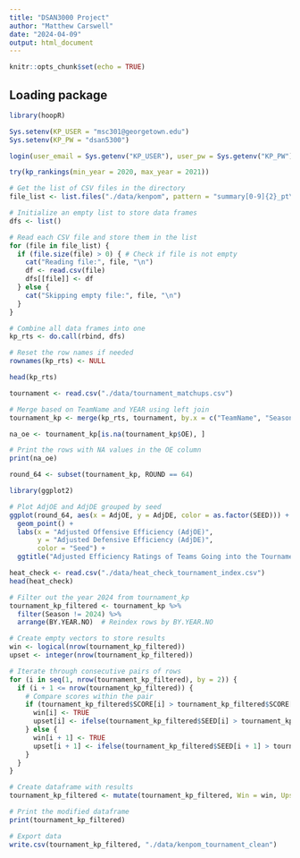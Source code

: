 ---
title: "DSAN3000 Project"
author: "Matthew Carswell"
date: "2024-04-09"
output: html_document
---

```{r setup, include=FALSE}
knitr::opts_chunk$set(echo = TRUE)
```

## Loading package

```{r}
library(hoopR)
```

```{r}
Sys.setenv(KP_USER = "msc301@georgetown.edu")
Sys.setenv(KP_PW = "dsan5300")
```

```{r}
login(user_email = Sys.getenv("KP_USER"), user_pw = Sys.getenv("KP_PW"))
```

```{r}
try(kp_rankings(min_year = 2020, max_year = 2021))
```

```{r}
# Get the list of CSV files in the directory
file_list <- list.files("./data/kenpom", pattern = "summary[0-9]{2}_pt\\.csv", full.names = TRUE)

# Initialize an empty list to store data frames
dfs <- list()

# Read each CSV file and store them in the list
for (file in file_list) {
  if (file.size(file) > 0) { # Check if file is not empty
    cat("Reading file:", file, "\n")
    df <- read.csv(file)
    dfs[[file]] <- df
  } else {
    cat("Skipping empty file:", file, "\n")
  }
}

# Combine all data frames into one
kp_rts <- do.call(rbind, dfs)

# Reset the row names if needed
rownames(kp_rts) <- NULL

head(kp_rts)

```

```{r}
tournament <- read.csv("./data/tournament_matchups.csv")
```

```{r}
# Merge based on TeamName and YEAR using left join
tournament_kp <- merge(kp_rts, tournament, by.x = c("TeamName", "Season"), by.y = c("TEAM", "YEAR"), all.y = TRUE)
```

```{r}
na_oe <- tournament_kp[is.na(tournament_kp$OE), ]

# Print the rows with NA values in the OE column
print(na_oe)
```

```{r}
round_64 <- subset(tournament_kp, ROUND == 64)
```

```{r}
library(ggplot2)

# Plot AdjOE and AdjDE grouped by seed
ggplot(round_64, aes(x = AdjOE, y = AdjDE, color = as.factor(SEED))) +
  geom_point() +
  labs(x = "Adjusted Offensive Efficiency (AdjOE)",
       y = "Adjusted Defensive Efficiency (AdjDE)",
       color = "Seed") +
  ggtitle("Adjusted Efficiency Ratings of Teams Going into the Tournament (by seed) ")
```

```{r}
heat_check <- read.csv("./data/heat_check_tournament_index.csv")
head(heat_check)
```

```{r}
# Filter out the year 2024 from tournament_kp
tournament_kp_filtered <- tournament_kp %>%
  filter(Season != 2024) %>%
  arrange(BY.YEAR.NO)  # Reindex rows by BY.YEAR.NO

# Create empty vectors to store results
win <- logical(nrow(tournament_kp_filtered))
upset <- integer(nrow(tournament_kp_filtered))

# Iterate through consecutive pairs of rows
for (i in seq(1, nrow(tournament_kp_filtered), by = 2)) {
  if (i + 1 <= nrow(tournament_kp_filtered)) {
    # Compare scores within the pair
    if (tournament_kp_filtered$SCORE[i] > tournament_kp_filtered$SCORE[i + 1]) {
      win[i] <- TRUE
      upset[i] <- ifelse(tournament_kp_filtered$SEED[i] > tournament_kp_filtered$SEED[i + 1], 1, 0)
    } else {
      win[i + 1] <- TRUE
      upset[i + 1] <- ifelse(tournament_kp_filtered$SEED[i + 1] > tournament_kp_filtered$SEED[i], 1, 0)
    }
  }
}

# Create dataframe with results
tournament_kp_filtered <- mutate(tournament_kp_filtered, Win = win, Upset = upset)

# Print the modified dataframe
print(tournament_kp_filtered)
```

```{r}
# Export data
write.csv(tournament_kp_filtered, "./data/kenpom_tournament_clean")
```

```{}
```
